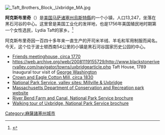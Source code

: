 {{NoteTA
|G1 = USState
|G2 = Unit
}}
{{Infobox settlement
| official_name = 阿克斯布里奇<br />{{lang|en|Uxbridge}}
| settlement_type = [[新英格蘭鎮|鎮]]
| image_skyline = First Evangelical Congregational Church, Uxbridge MA.jpg
| imagesize = 300px
| image_caption = 公理教會及內戰紀念碑
| image_flag = <!-- 檔案不存在 TownFlagUxbridgeMA.JPG ，可從英文維基百科取得 -->
| image_seal = <!-- 檔案不存在 UxbridgeMA-seal.png ，可從英文維基百科取得 -->
| nickname = 十字路口村莊
| motto = 編織早期美國的掛毯
| image_map = Worcester County Massachusetts incorporated and unincorporated areas Uxbridge highlighted.svg
| mapsize = 260px
| map_caption = 在[[馬薩諸塞州|馬薩諸塞州]][[烏斯特縣_(馬薩諸塞州)|烏斯特縣]]的位置
| coordinates = {{coord|42|04|38|N|71|37|48|W|region:US-MA|display=inline,title}}
| subdivision_type = 國家
| subdivision_name = 美國
| subdivision_type1 = 州
| subdivision_type2 = [[馬薩諸塞州行政區劃|縣]]
| subdivision_name1 = [[馬薩諸塞州|馬薩諸塞州]]
| subdivision_name2 = [[烏斯特縣_(馬薩諸塞州)|烏斯特縣]]
| established_title = 定居
| established_date = 1662
| established_title2 = 建制
| established_date2 = 1727
| established_title3 =
| established_date3 =
| government_type = 開放鎮會議
| leader_title = 選擇人局主席
| leader_name = Justin Piccirillo
| leader_title1 = 選擇人局副主席
| leader_name1 = Jeff Shaw
| area_magnitude =
| area_total_km2 = 78.7
| area_total_sq_mi = 30.4
| area_land_km2 = 76.5
| area_land_sq_mi = 29.5
| area_water_km2 = 2.1
| area_water_sq_mi = 0.8
| elevation_m = 82
| elevation_ft = 270
| population_total = 14,137（估計）
| population_as_of = 2010
| population_density_km2 = 170.77
| population_density_sq_mi = 442.66
| postal_code_type = 郵政編號
| postal_code = 01569
| area_code = {{link-en|電話區號508|Area code 508|508}} / {{link-en|電話區號774|Area code 774|774}}
| website = http://www.uxbridge-ma.gov/
| footnotes =
| leader_title2 = 選擇人
| leader_name2 = Peter Baghdasarian, Jennifer Modica
| leader_title3 =
| leader_name3 =
| timezone = [[北美東部時間|北美東部時間]]
| utc_offset = -5
| timezone_DST = [[北美東部時間|北美東部時間]]
| utc_offset_DST = -4
| blank_name = {{link-en|聯邦資訊處理系統|Federal Information Processing Standard|FIPS編號}}
| blank_info = 25-71620
| blank1_name = [[地理資訊系統|GNIS]]特徵ID
| blank1_info = 0618387
}}
[[File:_Taft_Brothers_Block,_Uxbridge_MA.jpg|thumb]]
{{expand|time=2010-05-02T00:01:24+00:00}}

'''阿克斯布里奇'''（{{lang-en|Uxbridge}}）是[[美国|美国]][[马萨诸塞州|马萨诸塞州]][[烏斯特縣_(麻薩諸塞州)|烏斯特縣]]的一个小镇，人口13,247，坐落在黑石河谷的中心。这里曾是美国工业化的发祥地，也是1756年美国殖民地时期第一个女性选民，Lydia Taft的家乡。<ref name = "Washington">{{cite book |last= Chapin |first= Judge Henry |authorlink=  |coauthors=  |title= "Address Delivered at the Unitarian Church in Uxbridge, 1864" |page= 172 |publisher= Charles Hamilton Press (Harvard Library; from Google Books) |year= 1881 |location= Worcester, MA |url= http://books.google.com/books?id=ua-pgcKRY2QC&pg=RA1-PA172&lpg=RA1-PA172&q=address+delivered+at+unitarian+church+ |access-date= 2010-05-04 |archive-date= 2016-11-28 |archive-url= https://web.archive.org/web/20161128102206/https://books.google.com/books?id=ua-pgcKRY2QC&pg=RA1-PA172&lpg=RA1-PA172&q=address+delivered+at+unitarian+church+ |dead-url= no }}</ref> 

阿克斯布里奇因一百四十多年来一直生产的开司米羊绒、羊毛和军用制服而闻名。今天，这个位于波士顿西南54公里的小镇是黑石河谷国家历史公园的中心。
<references/>
* [https://web.archive.org/web/20100818172214/http://www.blackstonedaily.com/quaker.htm Friends meetinghouse, circa 1770]
* https://web.archive.org/web/20081119155729/http://www.blackstonerivervalley.com/navigator/towns/uxbridgearticle.php Taft House, 1789 Inaugural tour visit of [[George_Washington|George Washington]] 
* [http://www.conservationtech.com/x-MILLTOWNS/RL-Photographs-4x5/Crown-&-Eagle/C&E-(3).htm Crown and Eagle Cotton Mill, circa 1830] {{Wayback|url=http://www.conservationtech.com/x-MILLTOWNS/RL-Photographs-4x5/Crown-%26-Eagle/C%26E-%283%29.htm |date=20160916040337 }}
* [http://www.nps.gov/blac/planyourvisit/valley-sites-millville-uxbridge.htm National Park Service, valley sites: Millville & Uxbridge] {{Wayback|url=http://www.nps.gov/blac/planyourvisit/valley-sites-millville-uxbridge.htm |date=20080224140940 }}
* [https://web.archive.org/web/20100528022612/http://www.mass.gov/dcr/parks/central/blst.htm Massachusetts Department of Conservation and Recreation park website]
* [http://www.nps.gov/blac/planyourvisit/upload/riverbend.pdf River Bend Farm and Canal, National Park Service brochure] {{Wayback|url=http://www.nps.gov/blac/planyourvisit/upload/riverbend.pdf |date=20090531120538 }}
* [http://www.nps.gov/blac/planyourvisit/upload/Uxbridge.pdf Walking tour of Uxbridge, National Park Service brochure] {{Wayback|url=http://www.nps.gov/blac/planyourvisit/upload/Uxbridge.pdf |date=20090531120620 }}
[[Category:麻薩諸塞州城市|Category:麻薩諸塞州城市]]